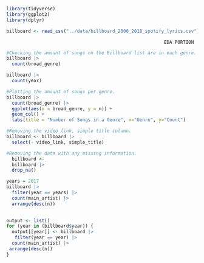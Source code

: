 

```r
library(tidyverse)
library(ggplot2)
library(dplyr)
```
```r
billboard <- read_csv("../data/billboard_2000_2018_spotify_lyrics.csv")
```
                                                              EDA PORTION 
```r
#Checking the amount of songs on the Billboard list are in each genre.
billboard |> 
  count(broad_genre)
```
```r
billboard |> 
  count(year)
```



```r
#Plotting the amount of songs per genre. 
billboard |> 
  count(broad_genre) |> 
  ggplot(aes(x = broad_genre, y = n)) +
  geom_col() +
  labs(title = "Number of Songs in a Genre", x="Genre", y="Count")
```
```r
#Removing the video link, simple title column.
billboard <- billboard |> 
  select(- video_link, simple_title)
``` 

```r
#Removing the data with any missing information.
  billboard <- 
  billboard |> 
  drop_na()
```

```r
years = 2017
billboard |> 
  filter(year == years) |> 
  count(main_artist) |> 
  arrange(desc(n))
  
```
```r
output <- list()
for (year in (billboard$year)) {
  output[[year]] <- billboard |> 
   filter(year == year) |> 
  count(main_artist) |> 
 arrange(desc(n))
}
```

